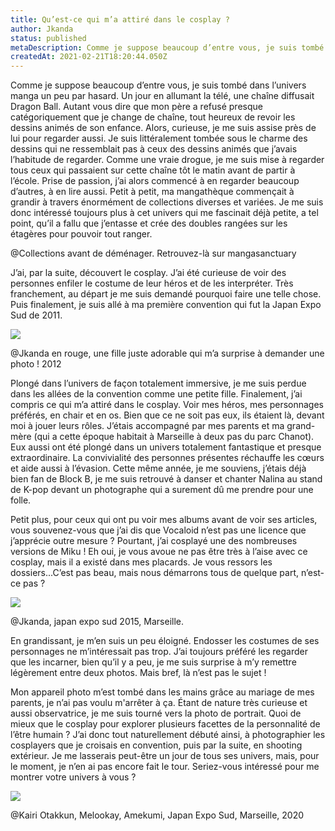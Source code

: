```yaml
---
title: Qu’est-ce qui m’a attiré dans le cosplay ?
author: Jkanda
status: published
metaDescription: Comme je suppose beaucoup d’entre vous, je suis tombé dans l’univers manga un peu par hasard. Un jour en allumant la télé, une chaîne diffusait Dragon Ball. Autant vous dire que mon père a refusé presque catégoriquement que je change de chaîne, tout heureux de revoir les dessins animés de son enfance. Alors, curieuse, je me suis assise près de lui pour regarder aussi. Je suis littéralement tombée sous le charme des dessins qui ne ressemblait pas à ceux des dessins animés que j’avais l’habitude de regarder. Comme une vraie drogue, je me suis mise à regarder tous ceux qui passaient sur cette chaîne tôt le matin avant de partir à l’école. Prise de passion, j’ai alors commencé à en regarder beaucoup d’autres, à en lire aussi. Petit à petit, ma mangathèque commençait à grandir à travers énormément de collections diverses et variées. Je me suis donc intéressé toujours plus à cet univers qui me fascinait déjà petite, a tel point, qu’il a fallu que j’entasse et crée des doubles rangées sur les étagères pour pouvoir tout ranger.
createdAt: 2021-02-21T18:20:44.050Z
---
```

Comme je suppose beaucoup d’entre vous, je suis tombé dans l’univers manga un peu par hasard. Un jour en allumant la télé, une chaîne diffusait Dragon Ball. Autant vous dire que mon père a refusé presque catégoriquement que je change de chaîne, tout heureux de revoir les dessins animés de son enfance. Alors, curieuse, je me suis assise près de lui pour regarder aussi. Je suis littéralement tombée sous le charme des dessins qui ne ressemblait pas à ceux des dessins animés que j’avais l’habitude de regarder. Comme une vraie drogue, je me suis mise à regarder tous ceux qui passaient sur cette chaîne tôt le matin avant de partir à l’école. Prise de passion, j’ai alors commencé à en regarder beaucoup d’autres, à en lire aussi. Petit à petit, ma mangathèque commençait à grandir à travers énormément de collections diverses et variées. Je me suis donc intéressé toujours plus à cet univers qui me fascinait déjà petite, a tel point, qu’il a fallu que j’entasse et crée des doubles rangées sur les étagères pour pouvoir tout ranger.



[](https://s3.fr-par.scw.cloud/assets.blog.jkanda/IMG_20200820_143231.jpg)

@Collections avant de déménager. Retrouvez-là sur mangasanctuary



J’ai, par la suite, découvert le cosplay. J’ai été curieuse de voir des personnes enfiler le costume de leur héros et de les interpréter. Très franchement, au départ je me suis demandé pourquoi faire une telle chose. Puis finalement, je suis allé à ma première convention qui fut la Japan Expo Sud de 2011.



![](https://s3.fr-par.scw.cloud/assets.blog.jkanda/DSCF0010.JPG)

@Jkanda en rouge, une fille juste adorable qui m’a surprise à                                                         demander une photo ! 2012



Plongé dans l’univers de façon totalement immersive, je me suis perdue dans les allées de la convention comme une petite fille. Finalement, j’ai compris ce qui m’a attiré dans le cosplay. Voir mes héros, mes personnages préférés, en chair et en os. Bien que ce ne soit pas eux, ils étaient là, devant moi à jouer leurs rôles. J’étais accompagné par mes parents et ma grand-mère (qui a cette époque habitait à Marseille à deux pas du parc Chanot). Eux aussi ont été plongé dans un univers totalement fantastique et presque extraordinaire. La convivialité des personnes présentes réchauffe les cœurs et aide aussi à l’évasion. Cette même année, je me souviens, j’étais déjà bien fan de Block B, je me suis retrouvé à danser et chanter Nalina au stand de K-pop devant un photographe qui a surement dû me prendre pour une folle.



Petit plus, pour ceux qui ont pu voir mes albums avant de voir ses articles, vous souvenez-vous que j’ai dis que Vocaloid n’est pas une licence que j’apprécie outre mesure ? Pourtant, j’ai cosplayé une des nombreuses versions de Miku ! Eh oui, je vous avoue ne pas être très à l’aise avec ce cosplay, mais il a existé dans mes placards. Je vous ressors les dossiers...C’est pas beau, mais nous démarrons tous de quelque part, n’est-ce pas ?

 ![](https://s3.fr-par.scw.cloud/assets.blog.jkanda/DSCN0861.JPG)

@Jkanda, japan expo sud 2015, Marseille.



En grandissant, je m’en suis un peu éloigné. Endosser les costumes de ses personnages ne m’intéressait pas trop. J’ai toujours préféré les regarder que les incarner, bien qu’il y a peu, je me suis surprise à m’y remettre légèrement entre deux photos. Mais bref, là n’est pas le sujet !



Mon appareil photo m’est tombé dans les mains grâce au mariage de mes parents, je n’ai pas voulu m'arrêter à ça. Étant de nature très curieuse et aussi observatrice, je me suis tourné vers la photo de portrait. Quoi de mieux que le cosplay pour explorer plusieurs facettes de la personnalité de l’être humain ? J’ai donc tout naturellement débuté ainsi, à photographier les cosplayers que je croisais en convention, puis par la suite, en shooting extérieur. Je me lasserais peut-être un jour de tous ses univers, mais, pour le moment, je n’en ai pas encore fait le tour. Seriez-vous intéressé pour me montrer votre univers à vous ? 



![](https://s3.fr-par.scw.cloud/assets.blog.jkanda/JK_DSC_0166_200129.jpg)

@Kairi Otakkun, Melookay, Amekumi, Japan Expo Sud, Marseille, 2020
